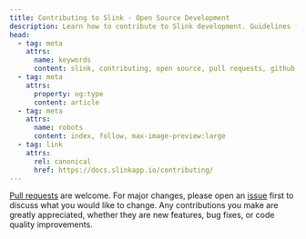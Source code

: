 ```yaml
---
title: Contributing to Slink - Open Source Development
description: Learn how to contribute to Slink development. Guidelines for submitting pull requests, reporting issues, and contributing to the open-source self-hosted image sharing platform.
head:
  - tag: meta
    attrs:
      name: keywords
      content: slink, contributing, open source, pull requests, github contributions, bug reports, feature requests, development, code contributions
  - tag: meta
    attrs:
      property: og:type
      content: article
  - tag: meta
    attrs:
      name: robots
      content: index, follow, max-image-preview:large
  - tag: link
    attrs:
      rel: canonical
      href: https://docs.slinkapp.io/contributing/
---
```





[Pull requests](https://github.com/andrii-kryvoviaz/slink/pulls) are welcome. For major changes, please open an [issue](https://github.com/andrii-kryvoviaz/slink/issues) first to discuss what you would like to change. Any contributions you make are greatly appreciated, whether they are new features, bug fixes, or code quality improvements.
